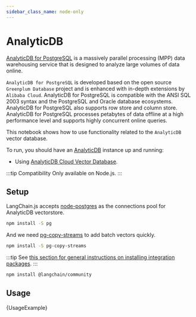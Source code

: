 ```yaml
---
sidebar_class_name: node-only
---
```



# AnalyticDB

[AnalyticDB for PostgreSQL](https://www.alibabacloud.com/help/en/analyticdb-for-postgresql/latest/product-introduction-overview) is a massively parallel processing (MPP) data warehousing service that is designed to analyze large volumes of data online.

`AnalyticDB for PostgreSQL` is developed based on the open source `Greenplum Database` project and is enhanced with in-depth extensions by `Alibaba Cloud`. AnalyticDB for PostgreSQL is compatible with the ANSI SQL 2003 syntax and the PostgreSQL and Oracle database ecosystems. AnalyticDB for PostgreSQL also supports row store and column store. AnalyticDB for PostgreSQL processes petabytes of data offline at a high performance level and supports highly concurrent online queries.

This notebook shows how to use functionality related to the `AnalyticDB` vector database.

To run, you should have an [AnalyticDB](https://www.alibabacloud.com/help/en/analyticdb-for-postgresql/latest/product-introduction-overview) instance up and running:

- Using [AnalyticDB Cloud Vector Database](https://www.alibabacloud.com/product/hybriddb-postgresql).

:::tip Compatibility
Only available on Node.js.
:::

## Setup

LangChain.js accepts [node-postgres](https://node-postgres.com/) as the connections pool for AnalyticDB vectorstore.

```bash npm2yarn
npm install -S pg
```

And we need [pg-copy-streams](https://github.com/brianc/node-pg-copy-streams) to add batch vectors quickly.

```bash npm2yarn
npm install -S pg-copy-streams
```

:::tip
See [this section for general instructions on installing integration packages](/docs/get_started/installation#installing-integration-packages).
:::

```bash npm2yarn
npm install @langchain/community
```

## Usage


<CodeBlock language="typescript">{UsageExample}</CodeBlock>
